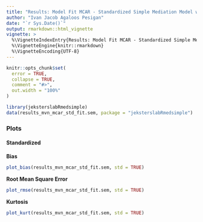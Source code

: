```yaml
---
title: "Results: Model Fit MCAR - Standardized Simple Mediation Model with Latent Variables"
author: "Ivan Jacob Agaloos Pesigan"
date: "`r Sys.Date()`"
output: rmarkdown::html_vignette
vignette: >
  %\VignetteIndexEntry{Results: Model Fit MCAR - Standardized Simple Mediation Model with Latent Variables}
  %\VignetteEngine{knitr::rmarkdown}
  %\VignetteEncoding{UTF-8}
---
```


```r
knitr::opts_chunk$set(
  error = TRUE,
  collapse = TRUE,
  comment = "#>",
  out.width = "100%"
)
```

```r
library(jeksterslabRmedsimple)
data(results_mvn_mcar_std_fit.sem, package = "jeksterslabRmedsimple")
```

### Plots

#### Standardized

**Bias**

```r
plot_bias(results_mvn_mcar_std_fit.sem, std = TRUE)
```

**Root Mean Square Error**

```r
plot_rmse(results_mvn_mcar_std_fit.sem, std = TRUE)
```

**Kurtosis**

```r
plot_kurt(results_mvn_mcar_std_fit.sem, std = TRUE)
```
